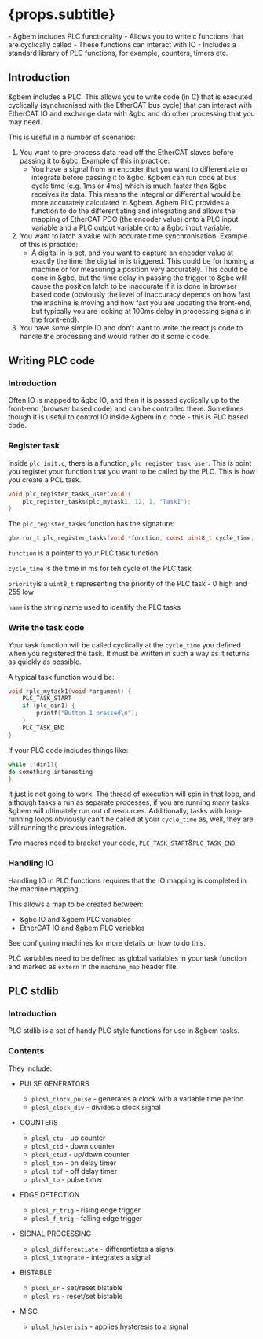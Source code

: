 
# {props.subtitle}
<Tldr>
    - &gbem includes PLC functionality
    - Allows you to write c functions that are cyclically called
    - These functions can interact with IO
    - Includes a standard library of PLC functions, for example, counters, timers etc.
</Tldr>

## Introduction

&gbem includes a PLC. This allows you to write code (in C) that is executed cyclically (synchronised with the EtherCAT bus cycle) that can interact with EtherCAT IO and exchange data with &gbc and do other processing that you may need.

This is useful in a number of scenarios:

1. You want to pre-process data read off the EtherCAT slaves before passing it to &gbc. Example of this in practice:
   - You have a signal from an encoder that you want to differentiate or integrate before passing it to &gbc. &gbem can run code at bus cycle time (e.g. 1ms or 4ms) which is much faster than &gbc receives its data. This means the integral or differential would be more accurately calculated in &gbem. &gbem PLC provides a function to do the differentiating and integrating and allows the mapping of EtherCAT PDO (the encoder value) onto a PLC input variable and a PLC output variable onto a &gbc input variable.
2. You want to latch a value with accurate time synchronisation. Example of this is practice:
   - A digital in is set, and you want to capture an encoder value at exactly the time the digital in is triggered. This could be for homing a machine or for measuring a position very accurately. This could be done in &gbc, but the time delay in passing the trigger to &gbc will cause the position latch to be inaccurate if it is done in browser based code (obviously the level of inaccuracy depends on how fast the machine is moving and how fast you are updating the front-end, but typically you are looking at 100ms delay in processing signals in the front-end).
3. You have some simple IO and don't want to write the react.js code to handle the processing and would rather do it some c code.

## Writing PLC code

### Introduction

Often IO is mapped to &gbc IO, and then it is passed cyclically up to the front-end (browser based code) and can be controlled there. Sometimes though it is useful to control IO inside &gbem in c code - this is PLC based code.

### Register task

Inside `plc_init.c`, there is a function, `plc_register_task_user`. This is point you register your function that you want to be called by the PLC. This is how you create a PCL task.

````c
void plc_register_tasks_user(void){
    plc_register_tasks(plc_mytask1, 12, 1, "Task1");
}
````

The `plc_register_tasks` function has the signature:

````c
gberror_t plc_register_tasks(void *function, const uint8_t cycle_time, const uint8_t priority, const char *name)
````

`function` is a pointer to your PLC task function

`cycle_time` is the time in ms for teh cycle of the PLC task

`priority`is a `uint8_t` representing the priority of the PLC task - 0 high and 255 low

`name` is the string name used to identify the PLC tasks

### Write the task code

Your task function will be called cyclically at the `cycle_time` you defined when you registered the task. It must be written in such a way as it returns as quickly as possible.

A typical task function would be:

````c
void *plc_mytask1(void *argument) {
    PLC_TASK_START
    if (plc_din1) {
    	printf("Button 1 pressed\n");
	}
    PLC_TASK_END
}
````

If your PLC code includes things like:

```c
while (!din1){
do something interesting
}
```

It just is not going to work. The thread of execution will spin in that loop, and although tasks a run as separate processes, if you are running many tasks &gbem will ultimately run out of resources. Additionally, tasks with long-running loops obviously can't be called at your `cycle_time` as, well, they are still running the previous integration.

Two macros need to bracket your code, `PLC_TASK_START`&`PLC_TASK_END`.

### Handling IO

Handling IO in PLC functions requires that the IO mapping is completed in the machine mapping.

This allows a map to be created between:

* &gbc IO and &gbem PLC variables
* EtherCAT IO and &gbem PLC variables

See <Link to="/docs/gbem/configuring_machines">configuring machines</Link> for more details on how to do this.

PLC variables need to be defined as global variables in your task function and marked as `extern` in the `machine_map` header file.

## PLC stdlib

### Introduction

PLC stdlib is a set of handy PLC style functions for use in &gbem tasks.

### Contents

They include:

* PULSE GENERATORS
  * `plcsl_clock_pulse` - generates a clock with a variable time period
  * `plcsl_clock_div` - divides a clock signal
* COUNTERS
  * `plcsl_ctu` - up counter
  * `plcsl_ctd` - down counter
  * `plcsl_ctud` - up/down counter
  * `plcsl_ton` - on delay timer
  * `plcsl_tof` - off delay timer
  * `plcsl_tp` - pulse timer
* EDGE DETECTION
  * `plcsl_r_trig` - rising edge trigger
  * `plcsl_f_trig` - falling edge trigger
* SIGNAL PROCESSING
  * `plcsl_differentiate` - differentiates a signal
  * `plcsl_integrate` - integrates a signal
* BISTABLE
  * `plcsl_sr` - set/reset bistable
  * `plcsl_rs` - reset/set bistable

* MISC
  * `plcsl_hysterisis` - applies hysteresis to a signal

